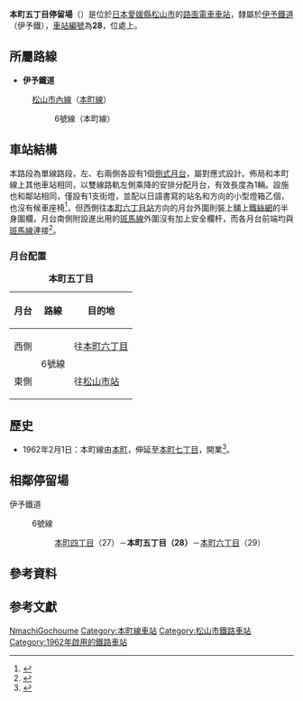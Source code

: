 {{日本車站資訊
|公司色     = orange
|文字色     =
|站名       = 本町五丁目停留場
|圖片       = Iyo_Railway_Hommachi_5_Chōme.jpg
|pxl        = 
|圖片說明   = 停靠伊予鐵道2100系電車的本町五丁目站南側月台（2014年）
|日文原名   = 本町五丁目
|平假名     = ほんまちごちょうめ
|羅馬拼音   = Hommachi 5<ref>[http://www.iyotetsu.co.jp/rosen/map/rail_shinai/rail_shinai_all.pdf 2015年7月新版路線圖] {{Wayback|url=http://www.iyotetsu.co.jp/rosen/map/rail_shinai/rail_shinai_all.pdf |date=20181227145942 }}採用了數字表示丁目名稱。</ref>
|副站名     = 
|前一站     = 27 [[本町四丁目停留場|本町四丁目]]
|前一站距離 = 0.3
|後一站距離 = 0.3
|後一站     = [[本町六丁目停留場|本町六丁目]] 29
|電報略號   = 
|車站編號   = {{車站編號c|#000000|28}}
|所屬公司   = [[伊予鐵道|伊予鐵道]]（伊予鐵）
|所屬路線   = {{Color|orange|■}}[[松山市內線|松山市內線]]（[[本町線|本町線]]）
|距離       = 1.2
|起站       = [[西堀端站|西堀端]]
|所在地     = [[愛媛縣|愛媛縣]][[松山市|松山市]]本町5丁目
|車站構造   = [[地面車站|地面車站]]
|月台配置   = 2面1線
|啟用年月日 = 1962年2月1日
|廢止年月日 =
|上下車人次 = 
|統計年度   = 
|備註       = 
}}

'''本町五丁目停留場'''（{{jpn|j=本町五丁目停留場|hg=ほんまちごちょうめていりゅうじょう|rm=Hommachi Gochōme teiryūjō|f=y}}）是位於[[日本|日本]][[愛媛縣|愛媛縣]][[松山市|松山市]]的[[路面電車|路面電車]][[車站|車站]]，隸屬於[[伊予鐵道|伊予鐵道]]（伊予鐵），[[車站編號|車站編號]]為'''28'''，位處{{link-ja|國道196號|国道196号}}上。

==所屬路線==
*'''伊予鐵道'''
:[[松山市內線|松山市內線]]（[[本町線|本町線]]）
::{{Color|black|■}}6號線（本町線）

==車站結構==
本路段為單線路段，左、右兩側各設有1個[[側式月台|側式月台]]，屬對應式設計。佈局和本町線上其他車站相同，以雙線路軌左側乘降的安排分配月台，有效長度為1輛。設施也和鄰站相同，僅設有1支街燈，並配以日語書寫的站名和方向的小型燈箱乙個，也沒有候車座椅<ref>{{Cite web |url=http://www.kukanzeneki.net/all/matuyama/27.html |title=非官方車站介紹。 |access-date=2015-03-04 |archive-date=2016-03-05 |archive-url=https://web.archive.org/web/20160305025937/http://www.kukanzeneki.net/all/matuyama/27.html |dead-url=no }}</ref>，但西側往[[本町六丁目站|本町六丁目站]]方向的月台外圍則裝上舖上[[鐵絲網|鐵絲網]]的半身圍欄，月台南側附設進出用的[[斑馬線|斑馬線]]外圍沒有加上安全欄杆，而各月台前端均與[[斑馬線|斑馬線]]連接<ref>{{Cite web |url=http://hacchi-no-he.net/line/iyotetsu/station/1830_honmachi5choume.htm |title=另一個非官方車站介紹。 |access-date=2015-03-04 |archive-date=2016-03-04 |archive-url=https://web.archive.org/web/20160304195318/http://hacchi-no-he.net/line/iyotetsu/station/1830_honmachi5choume.htm |dead-url=no }}</ref>。
===月台配置===
{| class="wikitable" rules="rows"
|-
|+ '''本町五丁目'''
|-
!月台!!路線!!目的地
|-
!西側
|rowspan=2|{{Color|black|■}}6號線
|往[[本町六丁目停留場|本町六丁目]]
|-
!東側
|往[[松山市站|松山市站]]
|}

==歷史==
*1962年2月1日：本町線由[[本町四丁目站|本町]]，伸延至[[本町六丁目站|本町七丁目]]，開業<ref name="a">{{Cite web |url=http://cvnweb.bai.ne.jp/~tetsu/R-Iyotetsu17.htm |title=1960年代的松山市內線（本町線 本町五丁目） |access-date=2015-03-04 |archive-date=2016-10-15 |archive-url=https://web.archive.org/web/20161015100541/http://cvnweb.bai.ne.jp/~tetsu/R-Iyotetsu17.htm |dead-url=no }}</ref>。

==相鄰停留場==
; 伊予鐵道
: {{Color|black|■}}6號線
:: [[本町四丁目停留場|本町四丁目]]（27）－'''本町五丁目（28）'''－[[本町六丁目停留場|本町六丁目]]（29）

==參考資料==
{{reflist}}

== 参考文獻 ==
{{Cite book|
|author=大野鐵、速水純
|year=2006
|title=《伊予鉄が走る街 今昔》
|publisher=JTBパブリッシング
|isbn=4-533-06410-8
}}

{{伊予鐵道松山市內線}}

{{Commons|Category:Hommachi-Go-Chōme Station}}
{{DEFAULTSORT:Hommachi-Gochome}}
[[Category:日本鐵路車站_Ho|NmachiGochoume]]
[[Category:本町線車站|Category:本町線車站]]
[[Category:松山市鐵路車站|Category:松山市鐵路車站]]
[[Category:1962年啟用的鐵路車站|Category:1962年啟用的鐵路車站]]